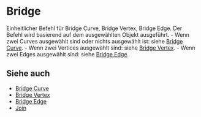 
# Bridge

<Reference shortcut="" command="Bridge" button="" />

Einheitlicher Befehl für Bridge Curve, Bridge Vertex, Bridge Edge. Der Befehl wird basierend auf dem ausgewählten Objekt ausgeführt.
     - Wenn zwei Curves ausgewählt sind oder nichts ausgewählt ist: siehe [Bridge Curve](./bridge-curve).
     - Wenn zwei Vertices ausgewählt sind: siehe [Bridge Vertex](./bridge-vertex).
     - Wenn zwei Edges ausgewählt sind: siehe [Bridge Edge](./bridge-edge).

## Siehe auch
- [Bridge Curve](./bridge-curve)
- [Bridge Vertex](./bridge-vertex)
- [Bridge Edge](./bridge-edge)
- [Join](./join)
